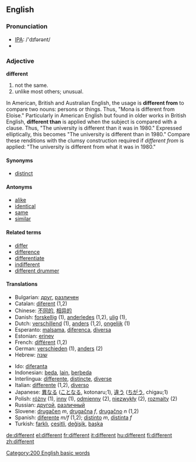 ==English==

{{rank|manner|following|fell|383|different|care|war|short}}

===Pronunciation===
* [[IPA]]: /'dɪfərənt/
*{{audio|en-us-different.ogg|Audio (US)}}

=== Adjective ===
'''different'''

#not the same.
#unlike most others; unusual.
In American, British and Australian English, the usage is '''different from''' to compare two nouns: persons or things. Thus, "Mona is different from Eloise."  Particularly in American English but found in older works in British English, '''different than''' is applied when the subject is compared with a clause. Thus, "The  university is different than it was in 1980."  Expressed elliptically, this becomes "The university is different than in 1980."  Compare these renditions with the clumsy construction required if ''different from'' is applied: "The university is different from what it was in 1980."

====Synonyms====
*[[distinct]]

====Antonyms====
*[[alike]]
*[[identical]]
*[[same]]
*[[similar]]

====Related terms====
*[[differ]]
*[[difference]]
*[[differentiate]]
*[[indifferent]]
*[[different drummer]]

==== Translations ====
{{top}}
*Bulgarian: [[друг]], [[различен]]
*Catalan: [[diferent]] (1,2)
*Chinese: [[不同的]], [[相异的]]
*Danish: [[forskellig]] (1), [[anderledes]] (1,2), [[ulig]] (1),
*Dutch: [[verschillend]] (1), [[anders]] (1,2), [[ongelijk]] (1)
*Esperanto: [[malsama]], [[diferenca]], [[diversa]]
*Estonian: [[erinev]]
*French: [[différent]] (1,2)
*German: [[verschieden]] (1), [[anders]] (2)
*Hebrew: [[שונה]]
{{mid}}
*Ido: [[diferanta]]
*Indonesian: [[beda]], [[lain]], [[beda|berbeda]]
*Interlingua: [[differente]], [[distincte]], [[diverse]]
*Italian: [[differente]] (1,2), [[diverso]]
*Japanese: [[異なる]] ([[ことなる]], kotonaru;1), [[違う]] ([[ちがう]], chigau;1)
*Polish: [[różny]] (1), [[inny]] (1), [[odmienny]] (2), [[niezwykły]] (2), [[rozmaity]] (2)
*Russian: [[другой]], [[различный]]
*Slovene: [[drugačen]] ''m'', [[drugačna]] ''f'', [[drugačno]] ''n'' (1,2)
*Spanish: [[diferente]] ''m/f'' (1,2); [[distinto]] ''m'', [[distinta]] ''f''
*Turkish: [[farklı]], [[çeşitli]], [[değişik]], [[başka]]
{{bottom}}

[[Category:200 English basic words]]

[[de:different]]
[[el:different]]
[[fr:different]]
[[it:different]]
[[hu:different]]
[[fi:different]]
[[zh:different]]